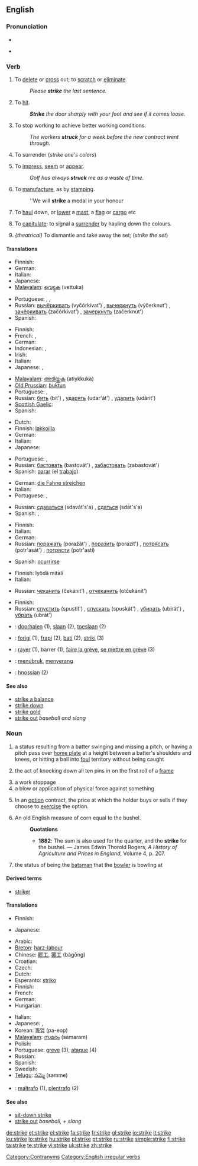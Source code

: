 ==English==

===Pronunciation===
* {{IPA|/stɻaɪk/}}
* {{audio|en-us-strike.ogg|Audio (US)}}
*: {{rhymes|aɪk}}

===Verb===
{{en-verb|strikes|striking|struck|'''[[struck]]''' or '''[[stricken]]'''}}

# To [[delete]] or [[cross]] out; to [[scratch]] or [[eliminate]].
#: ''Please '''strike''' the last sentence.''
# To [[hit]].
#: '''''Strike''' the door sharply with your foot and see if it comes loose.''
# To stop working to achieve better working conditions.
#: ''The workers '''struck''' for a week before the new contract went through.''
# {{obsolete}} To surrender (''strike one's colors'')
# To [[impress]], [[seem]] or [[appear]].
#: ''Golf has always '''struck''' me as a waste of time.''
# To [[manufacture]], as by [[stamping]].
#: ''We will '''strike''' a medal in your honour
# {{nautical}} To [[haul]] down, or [[lower]] a [[mast]], a [[flag]] or [[cargo]] etc
# {{nautical}} To [[capitulate]]: to signal a [[surrender]] by hauling down the colours.
# ''{theatrical)'' To dismantle and take away the set; (''strike the set'')

====Translations====
{{trans-top|to delete}}
* Finnish: {{t+|fi|poistaa}}
* German: {{t+|de|streichen}}
* Italian: {{t+|it|cancellare}}
* Japanese: {{t-|ja|消す|tr=kesu|sc=Jpan}}
* [[Malayalam]]: [[വെട്ടുക]] (vettuka)
{{trans-mid}}
* Portuguese: {{t+|pt|eliminar}}, {{t+|pt|deletar}}, {{t+|pt|excluir}}
* Russian: [[вычёркивать]] (vyčórkivat') {{impf}}, [[вычеркнуть]] (výčerknut') {{pf}}, [[зачёркивать]] (začórkivat') {{impf}}, [[зачеркнуть]] (začerknút') {{pf}}
* Spanish: {{t+|es|tachar}}
{{trans-bottom}}

{{trans-top|to hit}}
* Finnish: {{t+|fi|lyödä}}
* French: {{t+|fr|frapper}}, {{t+|fr|battre}}
* German: {{t+|de|schlagen}}
* Indonesian: {{t+|id|menabrak|xs=Indonesian}}, {{t+|id|tabrak|xs=Indonesian}}
* Irish: {{t-|ga|buail|xs=Irish}}
* Italian: {{t+|it|colpire}}
* Japanese: {{t+|ja|打つ|tr=utsu|sc=Jpan}}, {{t-|ja|攻撃する|tr=kōgeki suru|sc=Jpan}}
{{trans-mid}}
* [[Malayalam]]: [[അടിയ്ക്കുക]] (atiykkuka)
* [[Old Prussian]]: [[buktun]]
* Portuguese: {{t+|pt|acertar}}, {{t+|pt|golpear}}
* Russian: [[бить]] (bit') {{impf}}, [[ударять]] (udar'át') {{impf}}, [[ударить]] (udárit') {{pf}}
* [[Scottish Gaelic]]: {{t-|gd|buail|xs=Scottish Gaelic}}
* Spanish: {{t+|es|golpear}}
{{trans-bottom}}

{{trans-top|to stop working to achieve better working conditions}}
* Dutch: {{t+|nl|staken}}
* Finnish: [[lakkoilla]]
* German: {{t+|de|streiken}}
* Italian: {{t+|it|scioperare}}
* Japanese: {{t|ja|ストライキを起こす|tr=sutoraiki wo okosu|sc=Jpan}}
{{trans-mid}}
* Portuguese: {{t+|pt|parar}}, {{t-|pt|paralizar}}
* Russian: [[бастовать]] (bastovát') {{impf}}, [[забастовать]] (zabastovát') {{pf}}
* Spanish: [[parar]] (el [[trabajo]]) {{pf}}
{{trans-bottom}}

{{trans-top|to surrender}}
* German: [[die Fahne streichen]]
* Italian: {{t+|it|arrendersi}}
* Portuguese: {{t+|pt|impressionar}}, {{t+|pt|parecer}}
{{trans-mid}}
* Russian: [[сдаваться]] (sdavát's'a) {{impf}}, [[сдаться]] (sdát's'a) {{pf}}
* Spanish: {{t-|es|arriar}}, {{t+|es|bajar}}
{{trans-bottom}}

{{trans-top|to impress, to seem}}
* Finnish: {{t+|fi|vaikuttaa}}
* Italian: {{t+|it|sembrare}}
* German: {{t+|de|scheinen}}
* Russian: [[поражать]] (poražát') {{impf}}, [[поразить]] (porazít') {{pf}}, [[потрясать]] (potr'asát') {{impf}},  [[потрясти]] (potr'astí) {{pf}}
{{trans-mid}}
* Spanish: [[ocurrirse]]
{{trans-bottom}}

{{trans-top|to make a medal etc}}
* Finnish: lyödä mitali
* Italian: {{t-|it|coniare}}
{{trans-mid}}
* Russian: [[чеканить]] (čekánit') {{impf}}, [[отчеканить]] (otčekánit') {{pf}}
{{trans-bottom}}

{{trans-top|nautical}}
* Finnish: {{t+|fi|laskea}}
* Russian: [[спустить]] (spustít') {{impf}}, [[спускать]] (spuskát') {{pf}}, [[убирать]] (ubirát') {{impf}}, [[убрать]] (ubrát') {{pf}}
{{trans-mid}}
{{trans-bottom}}

{{checktrans-top}}
* {{ttbc|Dutch}}: [[doorhalen]] (1), [[slaan]] (2), [[toeslaan]] (2)
* {{ttbc|Esperanto}}: [[forigi]] (1), [[frapi]] (2), [[bati]] (2), [[striki]] (3)
* {{ttbc|French}}: [[rayer]] (1), barrer (1), [[faire la grève]], [[se mettre en grève]] (3)
{{checktrans-mid}}
* {{ttbc|Indonesian}}: [[tubruk|menubruk]], [[serang|menyerang]]
* {{ttbc|Old English}}: [[hnossian]] (2)
{{checktrans-bottom}}

====See also====
* [[strike a balance]]
* [[strike down]]
* [[strike gold]]
* [[strike out]] ''baseball and slang''

===Noun===
{{en-noun}}

# {{baseball}} a status resulting from a batter swinging and missing a pitch, or having a pitch pass over [[home plate]] at a height between a batter's shoulders and knees, or hitting a ball into [[foul]] territory without being caught
# {{context|bowling}} the act of knocking down all ten pins in on the first roll of a [[frame]]
# a work stoppage
# a blow or application of physical force against something
# {{finance}} In an [[option]] contract, the price at which the holder buys or sells if they choose to [[exercise]] the option.
# An old English measure of corn equal to the bushel.
#: '''Quotations'''
#:* '''1882''': The sum is also used for the quarter, and the '''strike''' for the bushel. &mdash; James Edwin Thorold Rogers, ''A History of Agriculture and Prices in England'', Volume 4, p. 207.
# {{cricket}} the status of being the [[batsman]] that the [[bowler]] is bowling at

====Derived terms====
* [[striker]]

====Translations====
{{trans-top|in bowling}}
* Finnish: {{t-|fi|kaato}}
{{trans-mid}}
* Japanese: {{t|ja|ストライク|tr=sutoraiku|sc=Jpan}}
{{trans-bottom}}

{{trans-top|work stoppage}}
* Arabic: {{Arab|[[اضراب]]}} {{unicode|(’iɖrá:b)}}
* [[Breton]]: [[harz-labour]]
* Chinese: [[罷工]], [[罢工]] (bàgōng)
* Croatian: {{t-|hr|štrajk|m}}
* Czech: {{t-|cs|stávka|f}}
* Dutch: {{t+|nl|staking}}
* Esperanto: [[striko]]
* Finnish: {{t+|fi|lakko}}
* French: {{t+|fr|grève|f}}
* German: {{t+|de|Streik|m}}
* Hungarian: {{t+|hu|sztrájk}}
{{trans-mid}}
* Italian: {{t+|it|sciopero}}
* Japanese: {{qualifier|general}} {{t|ja|ストライキ|tr=sutoraiki|sc=Jpan}}, {{qualifier|law}} {{t|ja|同盟罷業|tr=dōmē-higyō|sc=Jpan}}
* Korean: [[파업]] (pa-eop)
* [[Malayalam]]: [[സമരം]] (samaram)
* Polish: {{t+|pl|strajk|m}}
* Portuguese: [[greve]] {{f}} (3), [[ataque]] {{m}} (4)
* Russian: {{t+|ru|забастовка|f|tr=zabastóvka|sc=Cyrl}}
* Spanish: {{t+|es|huelga|f}}
* Swedish: {{t+|sv|strejk}}
* [[Telugu]]: [[సమ్మె]] (samme)
{{trans-bottom}}

{{checktrans-top}}
* {{ttbc|Esperanto}}: [[maltrafo]] (1), [[plentrafo]] (2)
{{checktrans-bottom}}

====See also====
* [[sit-down strike]]
* [[strike out]] ''baseball, + slang''

[[Category:Contranyms]]
[[Category:English irregular verbs]]

[[de:strike]]
[[et:strike]]
[[el:strike]]
[[fa:strike]]
[[fr:strike]]
[[gl:strike]]
[[io:strike]]
[[it:strike]]
[[ku:strike]]
[[lo:strike]]
[[hu:strike]]
[[pl:strike]]
[[pt:strike]]
[[ru:strike]]
[[simple:strike]]
[[fi:strike]]
[[ta:strike]]
[[te:strike]]
[[vi:strike]]
[[uk:strike]]
[[zh:strike]]